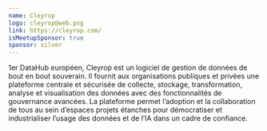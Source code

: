 ```yaml
---
name: Cleyrop
logo: cleyrop@web.png
link: https://cleyrop.com/
isMeetupSponsor: true
sponsor: silver
---
```


1er DataHub européen, Cleyrop est un logiciel de gestion de données de bout en
bout souverain. Il fournit aux organisations publiques et privées une plateforme
centrale et sécurisée de collecte, stockage, transformation, analyse et
visualisation des données avec des fonctionnalités de gouvernance avancées.
La plateforme permet l’adoption et la collaboration de tous au sein d’espaces
projets étanches pour démocratiser et industrialiser l’usage des données et de
l’IA dans un cadre de confiance.
